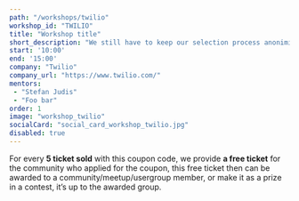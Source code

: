 ```yaml
---
path: "/workshops/twilio"
workshop_id: "TWILIO"
title: "Workshop title"
short_description: "We still have to keep our selection process anonimized, so we'll be extra careful on the workshop not to break this proven system or exclude someone."
start: '10:00'
end: '15:00'
company: "Twilio"
company_url: "https://www.twilio.com/"
mentors:
 - "Stefan Judis"
 - "Foo bar"
order: 1
image: "workshop_twilio"
socialCard: "social_card_workshop_twilio.jpg"
disabled: true
---
```


For every **5 ticket sold** with this coupon code, we
provide **a free ticket** for the community who applied for
the coupon, this free ticket then can be awarded to a
community/meetup/usergroup member, or make it as a prize in a contest,
it’s up to the awarded group.